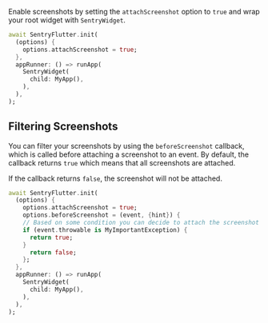Enable screenshots by setting the `attachScreenshot` option to `true` and wrap your root widget with `SentryWidget`.

```dart {3, 6-8}
await SentryFlutter.init(
  (options) {
    options.attachScreenshot = true;
  },
  appRunner: () => runApp(
    SentryWidget(
      child: MyApp(),
    ),
  ),
);
```

## Filtering Screenshots

You can filter your screenshots by using the `beforeScreenshot` callback, which is called before attaching a screenshot to an event. By default, the callback returns `true` which means that all screenshots are attached.

If the callback returns `false`, the screenshot will not be attached.

```dart {4-10}
await SentryFlutter.init(
  (options) {
    options.attachScreenshot = true;
    options.beforeScreenshot = (event, {hint}) {
    // Based on some condition you can decide to attach the screenshot or drop it
    if (event.throwable is MyImportantException) {
      return true;
    }
      return false;
    };
  },
  appRunner: () => runApp(
    SentryWidget(
      child: MyApp(),
    ),
  ),
);
```
